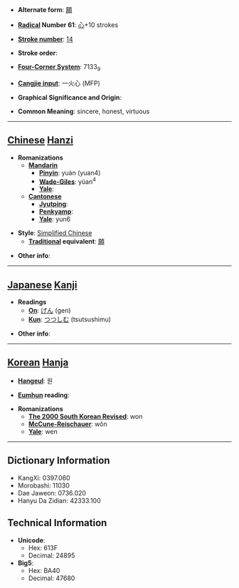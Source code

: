 * '''Alternate form''': [[願]]

* '''[[Wiktionary:Chinese radical index| Radical]] Number 61''': [[Wiktionary:Chinese radical index 心|心]]+10 strokes

* '''[[Wiktionary:Chinese total strokes index|Stroke number]]''': [[Wiktionary:Chinese total strokes index 14|14]]

* '''Stroke order''': 

* '''[[Wiktionary:Chinese four corner index|Four-Corner System]]''': 7133<sub>9</sub>

* '''[[Wiktionary:Chinese Cangjie index|Cangjie input]]''': 一火心 (MFP)

* '''Graphical Significance and Origin''': 

* '''Common Meaning''': sincere, honest, virtuous

----

== [[Chinese]] [[Hanzi]] ==

* '''Romanizations'''
** '''[[Mandarin]]'''
*** '''[[Pinyin]]''': yuàn (yuan4)
*** '''[[Wade-Giles]]''': yüan<sup>4</sup>
*** '''[[Yale]]''': 
** '''[[Cantonese]]'''
*** '''[[Jyutping]]''':
*** '''[[Penkyamp]]''': 
*** '''[[Yale]]''': yun6

* '''Style''': [[Simplified Chinese]] 
** '''[[Traditional Chinese|Traditional]] equivalent''': [[願]]

* '''Other info''': 

----

== [[Japanese]] [[Kanji]] ==

* '''Readings'''
** '''[[On]]''': [[げん]] (gen)
** '''[[Kun]]''': [[つつしむ]] (tsutsushimu)

* '''Other info''':  

----

== [[Korean]] [[Hanja]] ==

* '''[[Hangeul]]''': 원

* '''[[Eumhun]] reading''': 

* '''Romanizations'''
** '''[[The 2000 South Korean Revised Romanization|The 2000 South Korean Revised]]''': won
** '''[[McCune-Reischauer]]''': wŏn
** '''[[Yale]]''': wen

----

== Dictionary Information ==

* KangXi: 0397.060
* Morobashi: 11030
* Dae Jaweon: 0736.020
* Hanyu Da Zidian: 42333.100

== Technical Information ==

* '''Unicode''':
** Hex: 613F
** Decimal: 24895
* '''Big5''':
** Hex: BA40
** Decimal: 47680